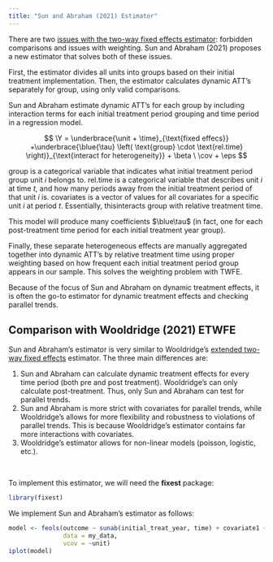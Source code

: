 ```yaml
---
title: "Sun and Abraham (2021) Estimator"
---
```


There are two [issues with the two-way fixed effects estimator](twfestaggered.qmd): forbidden comparisons and issues with weighting. Sun and Abraham (2021) proposes a new estimator that solves both of these issues.

First, the estimator divides all units into groups based on their initial treatment implementation. Then, the estimator calculates dynamic ATT's separately for group, using only valid comparisons.

Sun and Abraham estimate dynamic ATT's for each group by including interaction terms for each initial treatment period grouping and time period in a regression model.

$$
\Y = \underbrace{\unit + \time}_{\text{fixed effecs}} +\underbrace{\blue{\tau} \left( \text{group} \cdot \text{rel.time} \right)}_{\text{interact for heterogeneity}} +  \beta \ \cov + \eps
$$

::: small
$\text{group}$ is a categorical variable that indicates what initial treatment period group unit $i$ belongs to. $\text{rel.time}$ is a categorical variable that describes unit $i$ at time $t$, and how many periods away from the initial treatment period of that unit $i$ is. $\text{covariates}$ is a vector of values for all covariates for a specific unit $i$ at period $t$. Essentially, thisinteracts group with relative treatment time.
:::

This model will produce many coefficients $\blue\tau$ (in fact, one for each post-treatment time period for each initial treatment year group).

Finally, these separate heterogeneous effects are manually aggregated together into dynamic ATT's by relative treatment time using proper weighting based on how frequent each initial treatment period group appears in our sample. This solves the weighting problem with TWFE.

Because of the focus of Sun and Abraham on dynamic treatment effects, it is often the go-to estimator for dynamic treatment effects and checking parallel trends.

::: {.callout-note collapse="true"}
## Comparison with Wooldridge (2021) ETWFE

Sun and Abraham's estimator is very similar to Wooldridge's [extended two-way fixed effects](etwfe.qmd) estimator. The three main differences are:

1.  Sun and Abraham can calculate dynamic treatment effects for every time period (both pre and post treatment). Wooldridge's can only calculate post-treatment. Thus, only Sun and Abraham can test for parallel trends.
2.  Sun and Abraham is more strict with covariates for parallel trends, while Wooldridge's allows for more flexibility and robustness to violations of parallel trends. This is because Wooldridge's estimator contains far more interactions with covariates.
3.  Wooldridge's estimator allows for non-linear models (poisson, logistic, etc.).
:::

<br />

To implement this estimator, we will need the **fixest** package:

```r
library(fixest)
```

We implement Sun and Abraham's estimator as follows:

```r
model <- feols(outcome ~ sunab(initial_treat_year, time) + covariate1 + covariate2 | unit + time,
               data = my_data,
               vcov = ~unit)
iplot(model)
```
